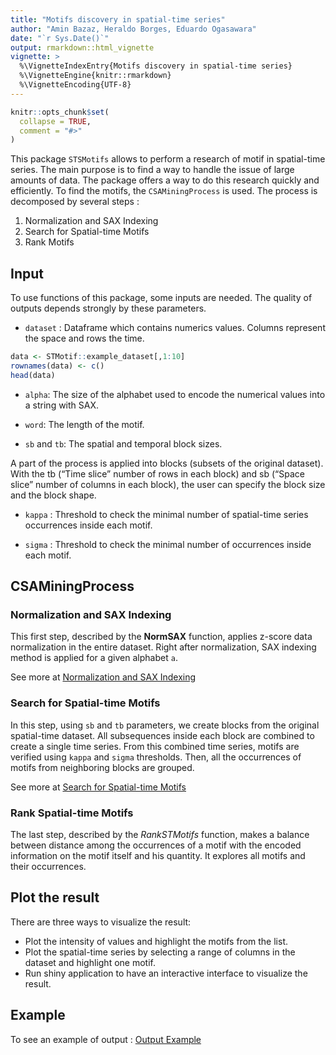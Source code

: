 ```yaml
---
title: "Motifs discovery in spatial-time series"
author: "Amin Bazaz, Heraldo Borges, Eduardo Ogasawara"
date: "`r Sys.Date()`"
output: rmarkdown::html_vignette
vignette: >
  %\VignetteIndexEntry{Motifs discovery in spatial-time series}
  %\VignetteEngine{knitr::rmarkdown}
  %\VignetteEncoding{UTF-8}
---
```


```r
knitr::opts_chunk$set(
  collapse = TRUE,
  comment = "#>"
)
```


This package `STSMotifs` allows to perform a research of motif in spatial-time series. The main purpose is to find a way to handle the issue of large amounts of data. The package offers a way to do this research quickly and efficiently.
To find the motifs, the `CSAMiningProcess` is used.
The process is decomposed by several steps :

1. Normalization and SAX Indexing
2. Search for Spatial-time Motifs
3. Rank Motifs

## Input
To use functions of this package, some inputs are needed. The quality of outputs depends strongly by these parameters.

* `dataset` : Dataframe which contains numerics values. Columns represent the space and rows the time.
```r
data <- STMotif::example_dataset[,1:10]
rownames(data) <- c()
head(data)
```

* `alpha`: The size of the alphabet used to encode the numerical values into a string with SAX.

* `word`: The length of the motif.

* `sb` and `tb`: The spatial and temporal block sizes.

A part of the process is applied into blocks (subsets of the original dataset). 
With the tb ("Time slice" number of rows in each block) and sb ("Space slice" number of columns in each block), the user can specify the block size and the block shape.

* `kappa` : Threshold to check the minimal number of spatial-time series occurrences inside each motif.

* `sigma` : Threshold to check the minimal number of occurrences inside each motif.



## CSAMiningProcess 

### Normalization and SAX Indexing
This first step, described by the **NormSAX** function, applies z-score data normalization in the entire dataset. Right after normalization, SAX indexing method is applied for a given alphabet `a`.

See more at [Normalization and SAX Indexing](normalization-and-sax.html)


### Search for Spatial-time Motifs
In this step, using `sb` and `tb` parameters, we create blocks from the original spatial-time dataset. All subsequences inside each block are combined to create a single time series. From this combined time series, motifs are verified using `kappa` and `sigma` thresholds. Then, all the occurrences of motifs from neighboring blocks are grouped.

See more at [Search for Spatial-time Motifs](search-stmotifs.html)


### Rank Spatial-time Motifs
The last step, described by the $RankSTMotifs$ function, makes a balance between distance among the occurrences of a motif with the encoded information on the motif itself and his quantity. It explores all motifs and their occurrences.




## Plot the result

There are three ways to visualize the result:

- Plot the intensity of values and highlight the motifs from the list.
- Plot the spatial-time series by selecting a range of columns in the dataset and highlight one motif.
- Run shiny application to have an interactive interface to visualize the result.
    
    
## Example

To see an example of output : [Output Example](examples.html)








